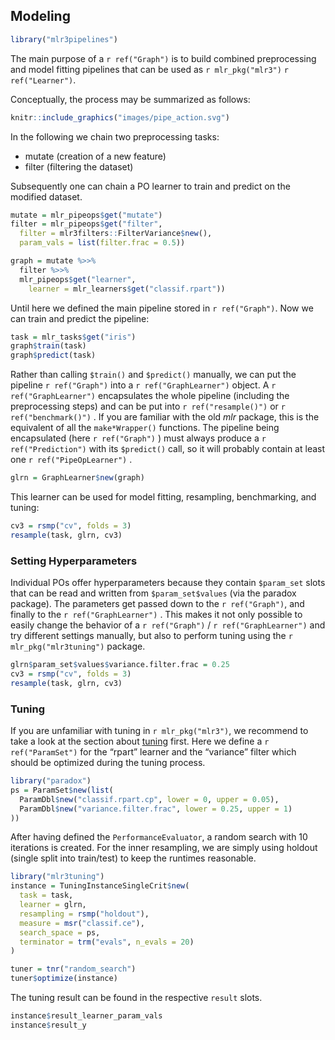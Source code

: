 ## Modeling {#pipe-modeling}

```r
library("mlr3pipelines")
```

The main purpose of a `r ref("Graph")` is to build combined preprocessing and model fitting pipelines that can be used as `r mlr_pkg("mlr3")` `r ref("Learner")`.

Conceptually, the process may be summarized as follows:

```r
knitr::include_graphics("images/pipe_action.svg")
```

In the following we chain two preprocessing tasks:

* mutate (creation of a new feature)
* filter (filtering the dataset)

Subsequently one can chain a PO learner to train and predict on the modified dataset.

```r
mutate = mlr_pipeops$get("mutate")
filter = mlr_pipeops$get("filter",
  filter = mlr3filters::FilterVariance$new(),
  param_vals = list(filter.frac = 0.5))

graph = mutate %>>%
  filter %>>%
  mlr_pipeops$get("learner",
    learner = mlr_learners$get("classif.rpart"))
```

Until here we defined the main pipeline stored in `r ref("Graph")`.
Now we can train and predict the pipeline:

```r
task = mlr_tasks$get("iris")
graph$train(task)
graph$predict(task)
```

Rather than calling `$train()` and `$predict()` manually, we can put the pipeline `r ref("Graph")` into a `r ref("GraphLearner")` object.
A `r ref("GraphLearner")` encapsulates the whole pipeline (including the preprocessing steps) and can be put into `r ref("resample()")`  or `r ref("benchmark()")` .
If you are familiar with the old _mlr_ package, this is the equivalent of all the `make*Wrapper()` functions.
The pipeline being encapsulated (here `r ref("Graph")` ) must always produce a `r ref("Prediction")`  with its `$predict()` call, so it will probably contain at least one `r ref("PipeOpLearner")` .

```r
glrn = GraphLearner$new(graph)
```

This learner can be used for model fitting, resampling, benchmarking, and tuning:

```r
cv3 = rsmp("cv", folds = 3)
resample(task, glrn, cv3)
```

### Setting Hyperparameters {#pipe-hyperpars}

Individual POs offer hyperparameters because they contain `$param_set` slots that can be read and written from `$param_set$values` (via the paradox package).
The parameters get passed down to the `r ref("Graph")`, and finally to the `r ref("GraphLearner")` .
This makes it not only possible to easily change the behavior of a `r ref("Graph")`  / `r ref("GraphLearner")` and try different settings manually, but also to perform tuning using the `r mlr_pkg("mlr3tuning")` package.

```r
glrn$param_set$values$variance.filter.frac = 0.25
cv3 = rsmp("cv", folds = 3)
resample(task, glrn, cv3)
```

### Tuning {#pipe-tuning}

If you are unfamiliar with tuning in `r mlr_pkg("mlr3")`, we recommend to take a look at the section about [tuning](#tuning) first.
Here we define a `r ref("ParamSet")` for the "rpart" learner and the "variance" filter which should be optimized during the tuning process.

```r
library("paradox")
ps = ParamSet$new(list(
  ParamDbl$new("classif.rpart.cp", lower = 0, upper = 0.05),
  ParamDbl$new("variance.filter.frac", lower = 0.25, upper = 1)
))
```

After having defined the `PerformanceEvaluator`, a random search with 10 iterations is created.
For the inner resampling, we are simply using holdout (single split into train/test) to keep the runtimes reasonable.

```r
library("mlr3tuning")
instance = TuningInstanceSingleCrit$new(
  task = task,
  learner = glrn,
  resampling = rsmp("holdout"),
  measure = msr("classif.ce"),
  search_space = ps,
  terminator = trm("evals", n_evals = 20)
)
```

```r
tuner = tnr("random_search")
tuner$optimize(instance)
```

The tuning result can be found in the respective `result` slots.

```r
instance$result_learner_param_vals
instance$result_y
```
